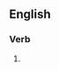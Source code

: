 ==English==

===Verb===
{{head|en|present participle}}

# {{present participle of|dysregulate|lang=en|nocat=1}}